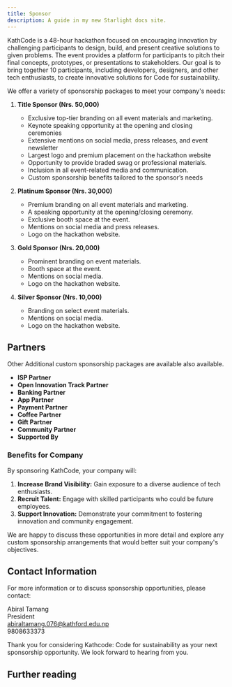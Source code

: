 ```yaml
---
title: Sponsor
description: A guide in my new Starlight docs site.
---
```


KathCode is a 48-hour hackathon focused on encouraging innovation by challenging participants to design, build, and present creative solutions to given problems. The event provides a platform for participants to pitch their final concepts, prototypes, or presentations to stakeholders. Our goal is to bring together 10 participants, including developers, designers, and other tech enthusiasts, to create innovative solutions for Code for sustainability.

We offer a variety of sponsorship packages to meet your company's needs:

1. **Title Sponsor (Nrs. 50,000)**

   - Exclusive top-tier branding on all event materials and marketing.
   - Keynote speaking opportunity at the opening and closing ceremonies
   - Extensive mentions on social media, press releases, and event newsletter
   - Largest logo and premium placement on the hackathon website
   - Opportunity to provide braded swag or professional materials.
   - Inclusion in all event-related media and communication.
   - Custom sponsorship benefits tailored to the sponsor’s
     needs

1. **Platinum Sponsor (Nrs. 30,000)**

   - Premium branding on all event materials and marketing.
   - A speaking opportunity at the opening/closing ceremony.
   - Exclusive booth space at the event.
   - Mentions on social media and press releases.
   - Logo on the hackathon website.

1. **Gold Sponsor (Nrs. 20,000)**

   - Prominent branding on event materials.
   - Booth space at the event.
   - Mentions on social media.
   - Logo on the hackathon website.

1. **Silver Sponsor (Nrs. 10,000)**

   - Branding on select event materials.
   - Mentions on social media.
   - Logo on the hackathon website.

## Partners

Other Additional custom sponsorship packages are available also available.

- **ISP Partner**
- **Open Innovation Track Partner**
- **Banking Partner**
- **App Partner**
- **Payment Partner**
- **Coffee Partner**
- **Gift Partner**
- **Community Partner**
- **Supported By**

### Benefits for Company

By sponsoring KathCode, your company will:

1. **Increase Brand Visibility:** Gain exposure to a diverse audience of tech enthusiasts.
2. **Recruit Talent:** Engage with skilled participants who could be future employees.
3. **Support Innovation:** Demonstrate your commitment to fostering innovation and community engagement.

We are happy to discuss these opportunities in more detail and explore any custom sponsorship arrangements that would better suit your company's objectives.

## Contact Information

For more information or to discuss sponsorship opportunities, please contact:

Abiral Tamang  
President  
abiraltamang.076@kathford.edu.np  
9808633373

Thank you for considering Kathcode: Code for sustainability as your next sponsorship opportunity. We look forward to hearing from you.

## Further reading
